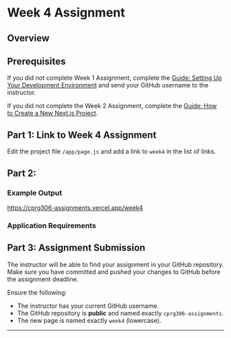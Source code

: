 # Week 4 Assignment

## Overview

## Prerequisites

If you did not complete Week 1 Assignment, complete the [Guide: Setting Up Your Development Environment](/guides-and-references/development-environment-setup) and send your GitHub username to the instructor.

If you did not complete the Week 2 Assignment, complete the [Guide: How to Create a New Next.js Project](/guides-and-references/creating-new-nextjs-project).

## Part 1: Link to Week 4 Assignment

Edit the project file `/app/page.js` and add a link to `week4` in the list of links.

## Part 2:


<Steps>

###

###

###

###

</Steps>

### Example Output

https://cprg306-assignments.vercel.app/week4

### Application Requirements

## Part 3: Assignment Submission

The instructor will be able to find your assignment in your GitHub repository. Make sure you have committed and pushed your changes to GitHub before the assignment deadline.

Ensure the following:

- The instructor has your current GitHub username.
- The GitHub repository is **public** and named exactly `cprg306-assignments`.
- The new page is named exactly `week4` (lowercase).

---


<AssignmentChecker week="4" />
